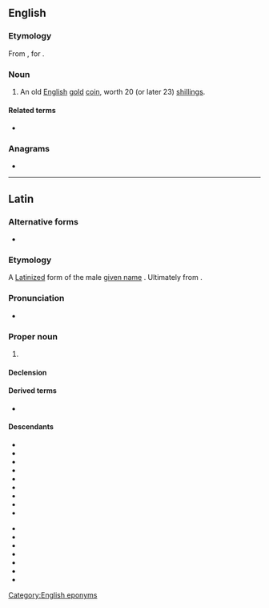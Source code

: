 ==English==

===Etymology===
From {{m|la|Carolus}}, {{etyl|la|en}} for {{m|en|Charles}}.

===Noun===
{{en-noun|es}}

# {{lb|en|historical}} An old [[English]] [[gold]] [[coin]], worth 20 (or later 23) [[shilling]]s.

====Related terms====
* {{l|en|Carolus dollar}}

===Anagrams===
* {{anagrams|en|a=aclorsu|Lacours|oculars|oscular}}

[[Category:English eponyms]]

----

==Latin==

===Alternative forms===
* {{l|la|Carlus}} {{qualifier|rather rare}}

===Etymology===
A [[Latinize]]d form of the {{der|la|goh|-}} male [[given name]] {{m|de|Karl}}. Ultimately from {{der|la|gem-pro|*karlaz}}.

===Pronunciation===
* {{la-IPA|eccl=yes}}

===Proper noun===
{{la-proper noun|Carolus<2.both>}}

# {{given name|la|male|from=Germanic}}

====Declension====
{{la-ndecl|Carolus<2.both>}}

====Derived terms====
* {{l|la|Carolus Magnus}}

====Descendants====
{{top2}}
* {{desc|ast|Carlos}}
* {{desc|ca|Carles}}
* {{desc|co|Carulu}}
* {{desc|cs|Karel}}
* {{desc|en|Charles}}
* {{desc|fr|Charles}}
* {{desc|fur|Carli}}
* {{desc|gl|Carlos}}
* {{desc|it|Carlo}}
{{mid2}}
* {{desc|oc|Carles}}
* {{desc|pt|Carlos}}
* {{desc|ro|Carol}}
* {{desc|scn|Carlu}}
* {{desc|es|Carlos}}
* {{desc|vec|Carlo}}
* {{desc|wa|Tchåle}}
{{bottom}}